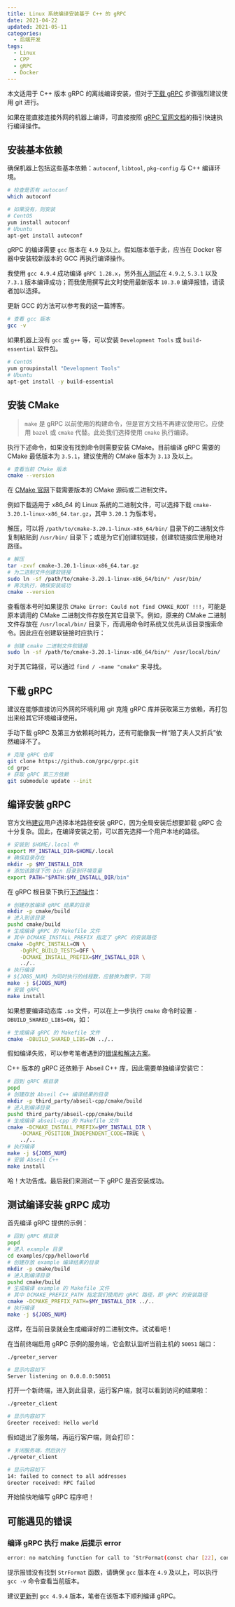 ```yaml
---
title: Linux 系统编译安装基于 C++ 的 gRPC
date: 2021-04-22
updated: 2021-05-11
categories:
  - 后端开发
tags:
  - Linux
  - CPP
  - gRPC
  - Docker
---
```


本文适用于 C++ 版本 gRPC 的离线编译安装，但对于[下载 gRPC](#下载-gRPC) 步骤强烈建议使用 git 进行。

如果在能直接连接外网的机器上编译，可直接按照 [gRPC 官网文档](https://github.com/grpc/grpc)的指引快速执行编译操作。

## 安装基本依赖

确保机器上包括这些基本依赖：`autoconf`, `libtool`, `pkg-config` 与 C++ 编译环境。

```bash
# 检查是否有 autoconf
which autoconf

# 如果没有，则安装
# CentOS
yum install autoconf
# Ubuntu
apt-get install autoconf
```

gRPC 的编译需要 `gcc` 版本在 `4.9` 及以上。假如版本低于此，应当在 Docker 容器中安装较新版本的 GCC 再执行编译操作。

我使用 `gcc 4.9.4` 成功编译 `gRPC 1.28.x`，另外[有人测试](https://github.com/grpc/grpc/issues/24932#issuecomment-754344093)在 `4.9.2`, `5.3.1` 以及 `7.3.1` 版本编译成功；而我使用撰写此文时使用最新版本 `10.3.0` 编译报错，请读者加以选择。

更新 GCC 的方法可以参考我的<Link to="/posts/linux-docker-gcc-update">这一篇博客</Link>。

```bash
# 查看 gcc 版本
gcc -v
```

如果机器上没有 `gcc` 或 `g++` 等，可以安装 `Development Tools` 或 `build-essential` 软件包。

```bash
# CentOS
yum groupinstall "Development Tools"
# Ubuntu
apt-get install -y build-essential
```

## 安装 CMake

> `make` 是 gRPC 以前使用的构建命令，但是官方文档不再建议使用它。应使用 `bazel` 或 `cmake` 代替。此处我们选择使用 `cmake` 执行编译。

执行下述命令，如果没有找到命令则需要安装 CMake。目前编译 gRPC 需要的 CMake 最低版本为 `3.5.1`，建议使用的 CMake 版本为 `3.13` 及以上。

```bash
# 查看当前 CMake 版本
cmake --version
```

在 [CMake 官网](https://cmake.org/download/)下载需要版本的 CMake 源码或二进制文件。

例如下载适用于 x86_64 的 Linux 系统的二进制文件，可以选择下载 `cmake-3.20.1-linux-x86_64.tar.gz`，其中 `3.20.1` 为版本号。

解压，可以将 `/path/to/cmake-3.20.1-linux-x86_64/bin/` 目录下的二进制文件复制粘贴到 `/usr/bin/` 目录下；或是为它们创建软链接，创建软链接应使用绝对路径。

```bash
# 解压
tar -zxvf cmake-3.20.1-linux-x86_64.tar.gz
# 为二进制文件创建软链接
sudo ln -sf /path/to/cmake-3.20.1-linux-x86_64/bin/* /usr/bin/
# 再次执行，确保安装成功
cmake --version
```

查看版本号时如果提示 `CMake Error: Could not find CMAKE_ROOT !!!`，可能是原本调用的 CMake 二进制文件存放在其它目录下。例如，原来的 CMake 二进制文件存放在 `/usr/local/bin/` 目录下，而调用命令时系统又优先从该目录搜索命令。因此应在创建软链接时应执行：

```bash
# 创建 cmake 二进制文件软链接
sudo ln -sf /path/to/cmake-3.20.1-linux-x86_64/bin/* /usr/local/bin/
```

对于其它路径，可以通过 `find / -name "cmake"` 来寻找。

## 下载 gRPC

建议在能够直接访问外网的环境利用 git 克隆 gRPC 库并获取第三方依赖，再打包出来给其它环境编译使用。

手动下载 gRPC 及第三方依赖耗时耗力，还有可能像我一样“赔了夫人又折兵”依然编译不了。

```bash
# 克隆 gRPC 仓库
git clone https://github.com/grpc/grpc.git
cd grpc
# 获取 gRPC 第三方依赖
git submodule update --init
```

## 编译安装 gRPC

官方文档[建议](https://grpc.io/docs/languages/cpp/quickstart/#build-and-install-grpc-protocol-buffers-and-abseil)用户选择本地路径安装 gRPC，因为全局安装后想要卸载 gRPC 会十分复杂。因此，在编译安装之前，可以首先选择一个用户本地的路径。

```bash
# 安装到 $HOME/.local 中
export MY_INSTALL_DIR=$HOME/.local
# 确保目录存在
mkdir -p $MY_INSTALL_DIR
# 添加该路径下的 bin 目录到环境变量
export PATH="$PATH:$MY_INSTALL_DIR/bin"
```

在 gRPC 根目录下执行[下述操作](https://github.com/grpc/grpc/blob/master/BUILDING.md#building-with-cmake)：

```bash
# 创建存放编译 gRPC 结果的目录
mkdir -p cmake/build
# 进入到该目录
pushd cmake/build
# 生成编译 gRPC 的 Makefile 文件
# 其中 DCMAKE_INSTALL_PREFIX 指定了 gRPC 的安装路径
cmake -DgRPC_INSTALL=ON \
    -DgRPC_BUILD_TESTS=OFF \
    -DCMAKE_INSTALL_PREFIX=$MY_INSTALL_DIR \
    ../..
# 执行编译
# ${JOBS_NUM} 为同时执行的线程数，应替换为数字，下同
make -j ${JOBS_NUM}
# 安装 gRPC
make install
```

如果想要编译动态库 `.so` 文件，可以在上一步执行 `cmake` 命令时设置 `-DBUILD_SHARED_LIBS=ON`，如：

```bash
# 生成编译 gRPC 的 Makefile 文件
cmake -DBUILD_SHARED_LIBS=ON ../..
```

假如编译失败，可以参考笔者遇到的[错误和解决方案](#可能遇见的错误)。

C++ 版本的 gRPC 还依赖于 Abseil C++ 库，因此需要单独编译安装它：

```bash
# 回到 gRPC 根目录
popd
# 创建存放 Abseil C++ 编译结果的目录
mkdir -p third_party/abseil-cpp/cmake/build
# 进入到编译目录
pushd third_party/abseil-cpp/cmake/build
# 生成编译 abseil-cpp 的 Makefile 文件
cmake -DCMAKE_INSTALL_PREFIX=$MY_INSTALL_DIR \
    -DCMAKE_POSITION_INDEPENDENT_CODE=TRUE \
    ../..
# 执行编译
make -j ${JOBS_NUM}
# 安装 Abseil C++
make install
```

哈！大功告成。最后我们来测试一下 gRPC 是否安装成功。

## 测试编译安装 gRPC 成功

首先编译 gRPC 提供的示例：

```bash
# 回到 gRPC 根目录
popd
# 进入 example 目录
cd examples/cpp/helloworld
# 创建存放 example 编译结果的目录
mkdir -p cmake/build
# 进入到编译目录
pushd cmake/build
# 生成编译 example 的 Makefile 文件
# 其中 DCMAKE_PREFIX_PATH 指定我们使用的 gRPC 路径，即 gRPC 的安装路径
cmake -DCMAKE_PREFIX_PATH=$MY_INSTALL_DIR ../..
# 执行编译
make -j ${JOBS_NUM}
```

这样，在当前目录就会生成编译好的二进制文件。试试看吧！

在当前终端启用 gRPC 示例的服务端，它会默认监听当前主机的 `50051` 端口：

```bash
./greeter_server

# 显示内容如下
Server listening on 0.0.0.0:50051
```

打开一个新终端，进入到此目录，运行客户端，就可以看到访问的结果啦：

```bash
./greeter_client

# 显示内容如下
Greeter received: Hello world
```

假如退出了服务端，再运行客户端，则会打印：

```bash
# 关闭服务端，然后执行
./greeter_client

# 显示内容如下
14: failed to connect to all addresses
Greeter received: RPC failed
```

开始愉快地编写 gRPC 程序吧！

## 可能遇见的错误

### 编译 gRPC 执行 make 后提示 error

```bash
error: no matching function for call to ‘StrFormat(const char [22], const char*, char [64], int32_t&, long int&, const char*&, int&)’
```

提示报错没有找到 `StrFormat` 函数，请确保 `gcc` 版本在 `4.9` 及以上，可以执行 `gcc -v` 命令查看当前版本。

建议[更新](http://3ms.huawei.com/km/blogs/details/10193429)到 `gcc 4.9.4` 版本，笔者在该版本下顺利编译 gRPC。
